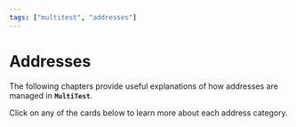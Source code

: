 ```yaml
---
tags: ["multitest", "addresses"]
---
```



# Addresses

The following chapters provide useful explanations of how addresses are managed in **`MultiTest`**.

Click on any of the cards below to learn more about each address category.

<Cards>
  <Cards.Card title="User address" href="addresses/user-address" icon="" children="" />
  <Cards.Card title="Contract address" href="addresses/contract-address" icon="" children="" />
  <Cards.Card title="Validator address" href="addresses/validator-address" icon="" children="" />
</Cards>
